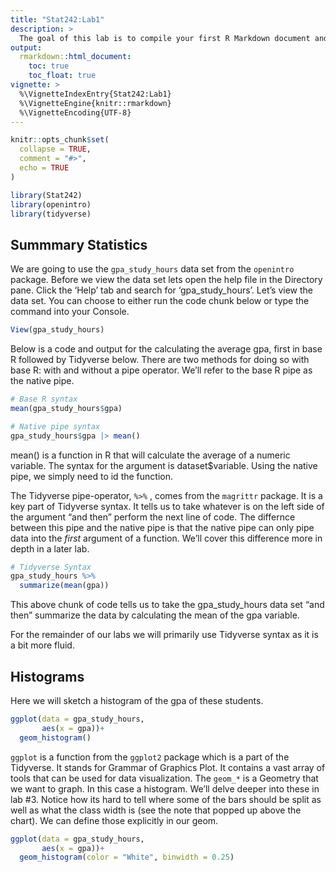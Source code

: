 ```yaml
---
title: "Stat242:Lab1"
description: >
  The goal of this lab is to compile your first R Markdown document and get a sneak peak of what we'll be doing in a future lab.
output: 
  rmarkdown::html_document:
    toc: true
    toc_float: true
vignette: >
  %\VignetteIndexEntry{Stat242:Lab1}
  %\VignetteEngine{knitr::rmarkdown}
  %\VignetteEncoding{UTF-8}
---
```


```r
knitr::opts_chunk$set(
  collapse = TRUE,
  comment = "#>",
  echo = TRUE
)
```

```r
library(Stat242)
library(openintro)
library(tidyverse)
```

## Summmary Statistics
We are going to use the `gpa_study_hours` data set from the `openintro` package. Before we view the data set lets open the help file in the Directory pane. Click the 'Help' tab and search for 'gpa_study_hours'. Let's view the data set. You can choose to either run the code chunk below or type the command into your Console. 

```r
View(gpa_study_hours)
```

Below is a code and output for the calculating the average gpa, first in base R followed by Tidyverse below. There are two methods for doing so with base R: with and without a pipe operator. We'll refer to the base R pipe as the native pipe.

```r
# Base R syntax
mean(gpa_study_hours$gpa)

# Native pipe syntax
gpa_study_hours$gpa |> mean()
```
mean() is a function in R that will calculate the average of a numeric variable. The syntax for the argument is dataset$variable. Using the native pipe, we simply need to id the function.

The Tidyverse pipe-operator, `%>%` , comes from the `magrittr` package. It is a key part of Tidyverse syntax. It tells us to take whatever is on the left side of the argument "and then" perform the next line of code. The differnce between this pipe and the native pipe is that the native pipe can only pipe data into the *first* argument of a function. We'll cover this difference more in depth in a later lab.

```r
# Tidyverse Syntax
gpa_study_hours %>% 
  summarize(mean(gpa))
```
This above chunk of code tells us to take the gpa_study_hours data set "and then" summarize the data by calculating the mean of the gpa variable. 

For the remainder of our labs we will primarily use Tidyverse syntax as it is a bit more fluid.

## Histograms

Here we will sketch a histogram of the gpa of these students. 

```r
ggplot(data = gpa_study_hours, 
       aes(x = gpa))+
  geom_histogram()
```

`ggplot` is a function from the `ggplot2` package which is a part of the Tidyverse. It stands for Grammar of Graphics Plot. It contains a vast array of tools that can be used for data visualization. The `geom_*` is a Geometry that we want to graph. In this case a histogram. We'll delve deeper into these in lab #3. Notice how its hard to tell where some of the bars should be split as well as what the class width is (see the note that popped up above the chart). We can define those explicitly in our geom. 

```r
ggplot(data = gpa_study_hours, 
       aes(x = gpa))+
  geom_histogram(color = "White", binwidth = 0.25)
```